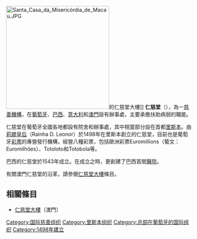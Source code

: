 [[File:Santa_Casa_da_Misericórdia_de_Macau.JPG|280px]]的仁慈堂大樓]]
'''仁慈堂'''（{{lang-pt|'''Santa Casa da Misericórdia'''}}），為一[[慈善機構|慈善機構]]，在[[葡萄牙|葡萄牙]]、[[巴西|巴西]]、[[意大利|意大利]]和[[澳門|澳門]]設有辦事處，主要承擔扶助病弱的職能。

仁慈堂在葡萄牙全國各地都設有院舍和辦事處，其中相當部分設在首都[[里斯本|里斯本]]。由[[莉娜皇后|莉娜皇后]]（Rainha D. Leonor）於1498年在里斯本創立的仁慈堂，目前也是葡萄牙[[彩票|彩票]]的專營發行機構，經營八種彩票，包括歐洲彩票Euromillions（葡文：Euromilhões）、Totoloto和Totobola等。

巴西的仁慈堂於1543年成立。在成立之時，更創建了巴西首間[[醫院|醫院]]。

有關澳門仁慈堂的沿革，請參閱[[仁慈堂大樓|仁慈堂大樓]]條目。

==相關條目==
* [[仁慈堂大樓|仁慈堂大樓]]（澳門）

{{commons category|Holy House of Mercy of Macau}}

[[Category:国际慈善组织|Category:国际慈善组织]]
[[Category:里斯本组织|Category:里斯本组织]]
[[Category:总部在葡萄牙的国际组织|Category:总部在葡萄牙的国际组织]]
[[Category:1498年建立|Category:1498年建立]]